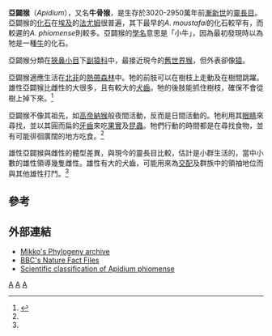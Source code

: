 {{Automatic taxobox
| taxon = Apidium
| authority = [[亨利·費爾費爾德·奧斯本|Osborn]], 1908
[[Category:1908年描述的分类群|Y]]
| status = Fossil
| status_system = 
| fossil_range ={{Fossil range|30.2|29.5}}[[漸新世|漸新世]]
| subdivision_ranks = [[種|種]]
| subdivision  = †''Apidium phiomense''<br>†''Apidium moustafai''<br>†''Apidium bowni''<br>†''Apidium zuetina''
}}

'''亞闢猴'''（''Apidium''），又名'''牛骨猴'''，是生存於3020-2950萬年前[[漸新世|漸新世]]的[[靈長目|靈長目]]。亞闢猴的[[化石|化石]]在[[埃及|埃及]]的[[法尤姆|法尤姆]]很普遍，其下最早的''A. moustafai''的化石較罕有，而較遲的''A. phiomense''則較多。亞闢猴的[[學名|學名]]意思是「小牛」，因為最初發現時以為牠是一種[[牛|牛]]的化石。

亞闢猴分類在[[狹鼻小目|狹鼻小目]]下[[副猿科|副猿科]]中，最接近現今的[[舊世界猴|舊世界猴]]，但外表卻像[[猿|猿]]。

亞闢猴適應生活在[[北非|北非]]的[[熱帶|熱帶]][[森林|森林]]中。牠的前肢可以在樹枝上走動及在樹間跳躍。雄性亞闢猴比雌性的大很多，且有較大的[[犬齒|犬齒]]。牠的後肢能抓住樹枝，確保不會從樹上掉下來。<ref name=Haines>{{cite book en|author=Haines, Tim, and Paul Chambers|title=The Complete Guide to Prehistoric Life|url=https://archive.org/details/isbn_9781554071258|location=Canada|publisher=Firefly Books Ltd.|year=2006}}</ref>

亞闢猴不像其祖先，如[[高帝納猴|高帝納猴]]般夜間活動，反而是日間活動的。牠利用其[[眼睛|眼睛]]來尋找，並以其圓而扁的[[牙齒|牙齒]]來吃[[果實|果實]]及[[昆蟲|昆蟲]]。牠們行動的時間都是在尋找食物，並有可能徘徊廣闊的地方吃食。<ref name=Haines/>

雄性亞闢猴與雌性的體型差異，與現今的靈長目比較，估計是小群生活的，當中小數的雄性領導幾隻雌性。雄性有大的犬齒，可能用來為[[交配|交配]]及群族中的領袖地位而與其他雄性打鬥。<ref name=Haines/>

==參考==
{{reflist}}

==外部連結==
*[https://web.archive.org/web/20060429213138/http://www.fmnh.helsinki.fi/users/haaramo/metazoa/deuterostoma/chordata/Synapsida/Eutheria/Primates/Parapithecoidea/Parapithecidae.htm Mikko's Phylogeny archive]
*[http://www.bbc.co.uk/nature/wildfacts/factfiles/441.shtml BBC's Nature Fact Files] {{Wayback|url=http://www.bbc.co.uk/nature/wildfacts/factfiles/441.shtml |date=20120502201514 }}
*[http://members.tripod.com/cacajao/apidium_phiomense.html Scientific classification of Apidium phiomense] {{Wayback|url=http://members.tripod.com/cacajao/apidium_phiomense.html |date=20071127024751 }}
{{簡鼻亞目|S.}}
{{Taxonbar|from=Q773484}}

[[Category:亞闢猴屬|A]]
[[Category:古動物|A]]
[[Category:漸新世哺乳類|A]]